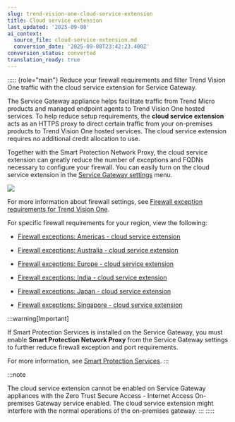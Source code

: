 ```yaml
---
slug: trend-vision-one-cloud-service-extension
title: Cloud service extension
last_updated: '2025-09-08'
ai_context:
  source_file: cloud-service-extension.md
  conversion_date: '2025-09-08T23:42:23.400Z'
conversion_status: converted
translation_ready: true
---
```


::::: {role="main"}
Reduce your firewall requirements and filter Trend Vision One traffic with the cloud service extension for Service Gateway.

The Service Gateway appliance helps facilitate traffic from Trend Micro products and managed endpoint agents to Trend Vision One hosted services. To help reduce setup requirements, the **cloud service extension** acts as an HTTPS proxy to direct certain traffic from your on-premises products to Trend Vision One hosted services. The cloud service extension requires no additional credit allocation to use.

Together with the Smart Protection Network Proxy, the cloud service extension can greatly reduce the number of exceptions and FQDNs necessary to configure your firewall. You can easily turn on the cloud service extension in the [Service Gateway settings](config-service-gateway-settings.mdx) menu.

![](/images/SG_cloudserviceextension=GUID-4e490636-a7f2-4fff-9680-645ea4ea84ea.webp)

For more information about firewall settings, see [Firewall exception requirements for Trend Vision One](firewall-exception-requirements-for.mdx).

For specific firewall requirements for your region, view the following:

- [Firewall exceptions: Americas - cloud service extension](firewall-americas-cloud-service.mdx)

- [Firewall exceptions: Australia - cloud service extension](firewall-australia-cloud-service.mdx)

- [Firewall exceptions: Europe - cloud service extension](firewall-europe-cloud-service.mdx)

- [Firewall exceptions: India - cloud service extension](firewall-india-cloud-service.mdx)

- [Firewall exceptions: Japan - cloud service extension](firewall-japan-cloud-service.mdx)

- [Firewall exceptions: Singapore - cloud service extension](firewall-singapore-cloud-service.mdx)

:::warning[Important]

If Smart Protection Services is installed on the Service Gateway, you must enable **Smart Protection Network Proxy** from the Service Gateway settings to further reduce firewall exception and port requirements.

For more information, see [Smart Protection Services](smart-protection-services.mdx).
:::

:::note

The cloud service extension cannot be enabled on Service Gateway appliances with the Zero Trust Secure Access - Internet Access On-premises Gateway service enabled. The cloud service extension might interfere with the normal operations of the on-premises gateway.
:::
:::::
